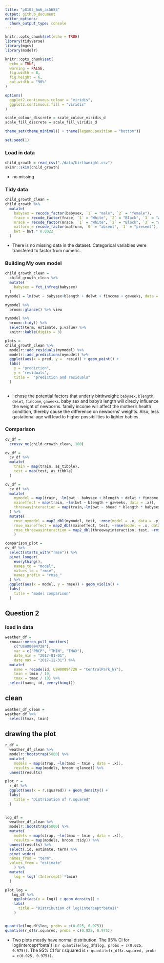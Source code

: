 ```yaml
---
title: "p8105_hw6_as5685"
output: github_document
editor_options: 
  chunk_output_type: console
---
```


```r
knitr::opts_chunk$set(echo = TRUE)
library(tidyverse)
library(mgcv)
library(modelr)

knitr::opts_chunk$set(
  echo = TRUE,
  warning = FALSE,
  fig.width = 8,
  fig.height = 6,
  out.width = "90%"
)

options(
  ggplot2.continuous.colour = "viridis",
  ggplot2.continuous.fill = "viridis"
)

scale_colour_discrete = scale_colour_viridis_d
scale_fill_discrete = scale_fill_viridis_d

theme_set(theme_minimal() + theme(legend.position = "bottom"))

set.seed(1)
```


### Load in data
```r
child_growth = read_csv("./data/birthweight.csv")
skimr::skim(child_growth)
```
* no missing

### Tidy data

```r
child_growth_clean = 
child_growth %>% 
  mutate(
    babysex = recode_factor(babysex, `1` = "male", `2` = "female"),
    frace = recode_factor(frace, `1` = "White", `2` = "Black", `3` = "Asian", `4` = "Puerto Rican", `8` = "Other", `9` = "Unknown"),
    mrace = recode_factor(mrace, `1` = "White", `2` = "Black", `3` = "Asian", `4` = "Puerto Rican", `8` = "Other"),
    malform = recode_factor(malform, `0` = "absent", `1` = "present"),
    bwt = bwt * 0.0022
  )
```

* There is no missing data in the dataset. Categorical variables were transfered to factor from numeric. 

### Building My own model

```r
child_growth_clean = 
  child_growth_clean %>% 
  mutate(
    babysex = fct_infreq(babysex)
  )
mymodel = lm(bwt ~ babysex+blength + delwt + fincome + gaweeks, data = child_growth_clean)

mymodel %>% 
  broom::glance() %>% view

mymodel %>% 
  broom::tidy() %>% 
  select(term, estimate, p.value) %>% 
  knitr::kable(digits = 3)

plots = 
child_growth_clean %>% 
  modelr::add_residuals(mymodel) %>% 
  modelr::add_predictions(mymodel) %>% 
  ggplot(aes(x = pred, y =  resid)) + geom_point() + 
  labs(
    x = "prediction",
    y = "residuals",
    title =  "prediction and residuals"
  )
  

```

* I chose the potential factors that underly birthweight: `babysex`, `blength`, `delwt`, `fincome`, `gaweeks`. baby sex and baby's length will direcly influence the weight of newborns. family income will affect the mother's health condition, thereby cause the difference on newborns' weights. Also, less gastational age will lead to higher possibilities to lighter babies. 



### Comparison

```r
cv_df = 
  crossv_mc(child_growth_clean, 100)

cv_df =
  cv_df %>% 
  mutate(
    train = map(train, as_tibble),
    test = map(test, as_tibble)
  )

cv_df = 
  cv_df %>% 
  mutate(
    mymodel = map(train, ~lm(bwt ~ babysex + blength + delwt + fincome + gaweeks, data = .x)),
    maineffect = map(train, ~lm(bwt ~ blength + gaweeks, data = .x)),
    threewayinteraction = map(train,~lm(bwt ~ bhead * blength * babysex, data = .x))
  ) %>% 
  mutate(
    rmse_mymodel = map2_dbl(mymodel, test, ~rmse(model = .x, data = .y)),
    rmse_maineffect = map2_dbl(maineffect, test, ~rmse(model = .x, data = .y)),
    rmse_threewayinteraction = map2_dbl(threewayinteraction, test, ~rmse(model = .x, data = .y))
    )

comparison_plot =
cv_df %>% 
  select(starts_with("rmse")) %>% 
  pivot_longer(
    everything(),
    names_to = "model",
    values_to = "rmse", 
    names_prefix = "rmse_"
  ) %>% 
  ggplot(aes(x = model, y = rmse)) + geom_violin() +
  labs(
    title = "model comparison"
  )


```

## Question 2

### load in data
```r
weather_df = 
  rnoaa::meteo_pull_monitors(
    c("USW00094728"),
    var = c("PRCP", "TMIN", "TMAX"), 
    date_min = "2017-01-01",
    date_max = "2017-12-31") %>%
  mutate(
    name = recode(id, USW00094728 = "CentralPark_NY"),
    tmin = tmin / 10,
    tmax = tmax / 10) %>%
  select(name, id, everything())
```


## clean 
```r
weather_df_clean =
weather_df %>% 
  select(tmax, tmin)

```


## drawing the plot
```r
r_df =
  weather_df_clean %>% 
  modelr::bootstrap(5000) %>% 
  mutate(
    models = map(strap, ~lm(tmax ~ tmin , data = .x)),
    results = map(models, broom::glance)) %>% 
  unnest(results)

plot_r = 
  r_df %>%   
  ggplot(aes(x = r.squared)) + geom_density() + 
  labs(
    title = "Distribution of r.squared"
  )
  

log_df =
  weather_df_clean %>% 
  modelr::bootstrap(5000) %>% 
  mutate(
    models = map(strap, ~lm(tmax ~ tmin , data = .x)),
    results = map(models, broom::tidy)) %>% 
  unnest(results) %>% 
  select(.id, estimate, term) %>% 
  pivot_wider(
  names_from = "term",
  values_from = "estimate"
    ) %>% 
  mutate(
    log = log(`(Intercept)`*tmin)
  ) 

plot_log = 
   log_df %>% 
    ggplot(aes(x = log)) + geom_density() +
    labs(
      title = "Distribution of log(intercept*beta1)"
    )


quantile(log_df$log, probs = c(0.025, 0.975))
quantile(r_df$r.squared, probs = c(0.025, 0.975))

```

* Two plots mostly have normal distribution. The 95% CI for log(intercept*beta1) is `r quantile(log_df$log, probs = c(0.025, 0.975))`. The 95% CI for r.squared is `r quantile(r_df$r.squared, probs = c(0.025, 0.975))`. 



















